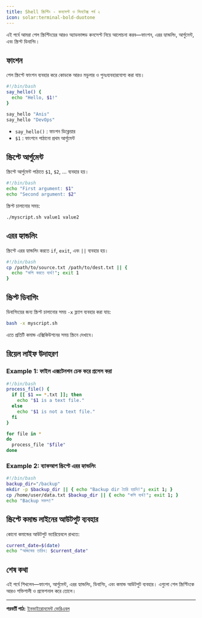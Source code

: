 ```yaml
---
title: Shell স্ক্রিপ্টিং - কনসেপ্ট ও সিনটেক্স পর্ব ২
icon: solar:terminal-bold-duotone
---
```


এই পর্বে আমরা শেল স্ক্রিপ্টিংয়ের আরও অ্যাডভান্সড কনসেপ্ট নিয়ে আলোচনা করব—ফাংশন, এরর হ্যান্ডলিং, আর্গুমেন্ট, এবং স্ক্রিপ্ট ডিবাগিং।

## ফাংশন

শেল স্ক্রিপ্টে ফাংশন ব্যবহার করে কোডকে আরও মডুলার ও পুনঃব্যবহারযোগ্য করা যায়।

```bash
#!/bin/bash
say_hello() {
  echo "Hello, $1!"
}

say_hello "Anis"
say_hello "DevOps"
```

- `say_hello()` : ফাংশন ডিক্লেয়ার
- `$1` : ফাংশনে পাঠানো প্রথম আর্গুমেন্ট

## স্ক্রিপ্টে আর্গুমেন্ট

স্ক্রিপ্টে আর্গুমেন্ট পাঠাতে `$1`, `$2`, ... ব্যবহার হয়।

```bash
#!/bin/bash
echo "First argument: $1"
echo "Second argument: $2"
```

স্ক্রিপ্ট চালানোর সময়:
```bash
./myscript.sh value1 value2
```

## এরর হ্যান্ডলিং

স্ক্রিপ্টে এরর হ্যান্ডলিং করতে `if`, `exit`, এবং `||` ব্যবহার হয়।

```bash
#!/bin/bash
cp /path/to/source.txt /path/to/dest.txt || {
  echo "কপি করতে ব্যর্থ!"; exit 1
}
```

## স্ক্রিপ্ট ডিবাগিং

ডিবাগিংয়ের জন্য স্ক্রিপ্ট চালানোর সময় `-x` ফ্ল্যাগ ব্যবহার করা যায়:

```bash
bash -x myscript.sh
```

এতে প্রতিটি কমান্ড এক্সিকিউশনের সময় স্ক্রিনে দেখাবে।

## রিয়েল লাইফ উদাহরণ

### Example 1: ফাইল এক্সটেনশন চেক করে প্রসেস করা
```bash
#!/bin/bash
process_file() {
  if [[ $1 == *.txt ]]; then
    echo "$1 is a text file."
  else
    echo "$1 is not a text file."
  fi
}

for file in *
do
  process_file "$file"
done
```

### Example 2: ব্যাকআপ স্ক্রিপ্টে এরর হ্যান্ডলিং
```bash
#!/bin/bash
backup_dir="/backup"
mkdir -p $backup_dir || { echo "Backup dir তৈরি হয়নি!"; exit 1; }
cp /home/user/data.txt $backup_dir || { echo "কপি ব্যর্থ!"; exit 1; }
echo "Backup সফল!"
```

## স্ক্রিপ্টে কমান্ড লাইনের আউটপুট ব্যবহার

কোনো কমান্ডের আউটপুট ভ্যারিয়েবলে রাখতে:

```bash
current_date=$(date)
echo "আজকের তারিখ: $current_date"
```

## শেষ কথা

এই পর্বে শিখলেন—ফাংশন, আর্গুমেন্ট, এরর হ্যান্ডলিং, ডিবাগিং, এবং কমান্ড আউটপুট ব্যবহার। এগুলো শেল স্ক্রিপ্টিংকে আরও শক্তিশালী ও প্রফেশনাল করে তোলে।

---

**পরবর্তী পাঠ:** [ইনভাইরোনমেন্ট ভেরিএবল](/dev-ops/environment-variables)
